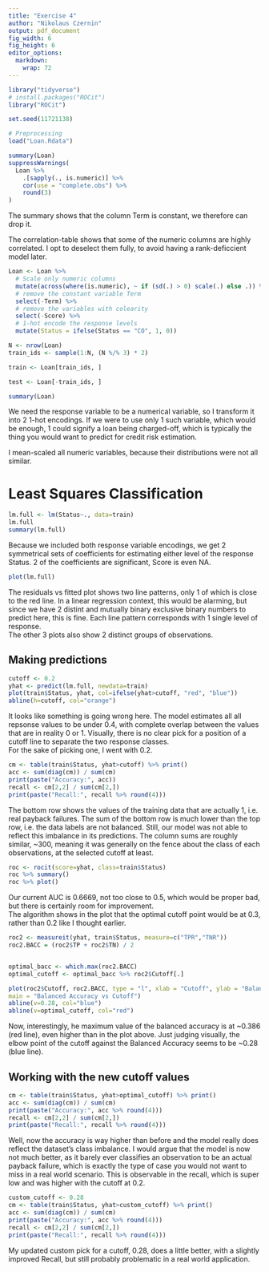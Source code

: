 ```yaml
---
title: "Exercise 4"
author: "Nikolaus Czernin"
output: pdf_document
fig_width: 6 
fig_height: 6
editor_options: 
  markdown: 
    wrap: 72
---
```


```r
library("tidyverse")
# install.packages("ROCit")
library("ROCit")

```

```r
set.seed(11721138)
```


```r
# Preprocessing
load("Loan.Rdata")
```


```r
summary(Loan)
suppressWarnings(
  Loan %>% 
    .[sapply(., is.numeric)] %>% 
    cor(use = "complete.obs") %>% 
    round(3)
)
```
The summary shows that the column Term is constant, we therefore can drop it. 

The correlation-table shows that some of the numeric columns are highly correlated. 
I opt to deselect them fully, to avoid having a rank-deficcient model later. 

```r
Loan <- Loan %>%
  # Scale only numeric columns
  mutate(across(where(is.numeric), ~ if (sd(.) > 0) scale(.) else .)) %>%
  # remove the constant variable Term
  select(-Term) %>% 
  # remove the variables with colearity
  select(-Score) %>% 
  # 1-hot encode the response levels
  mutate(Status = ifelse(Status == "CO", 1, 0))

```


```r
N <- nrow(Loan)
train_ids <- sample(1:N, (N %/% 3) * 2)

train <- Loan[train_ids, ] 

test <- Loan[-train_ids, ] 

summary(Loan)

```

We need the response variable to be a numerical variable, so I transform it into 
2 1-hot encodings. If we were to use only 1 such variable, which would be enough, 
1 could signify a loan being charged-off, which is typically the 
thing you would want to predict for credit risk estimation.  

I mean-scaled all numeric variables, because their distributions were not all similar. 



# Least Squares Classification

```r
lm.full <- lm(Status~., data=train)
lm.full
summary(lm.full)

```
Because we included both response variable encodings, we get 2 symmetrical 
sets of coefficients for estimating either level of the response Status. 
2 of the coefficients are significant, Score is even NA. 

```r
plot(lm.full)
```
The residuals vs fitted plot shows two line patterns, only 1 of which is close to 
the red line. In a linear regression context, this would be alarming, but since 
we have 2 distint and mutually binary exclusive binary numbers to predict here, 
this is fine. Each line pattern corresponds with 1 single level of response.  
The other 3 plots also show 2 distinct groups of observations. 

## Making predictions

```r
cutoff <- 0.2
yhat <- predict(lm.full, newdata=train)
plot(train$Status, yhat, col=ifelse(yhat>cutoff, "red", "blue"))
abline(h=cutoff, col="orange")
```
It looks like something is going wrong here. The model estimates all all repsonse 
values to be under 0.4, with complete overlap between the values that are in reality 
0 or 1. Visually, there is no clear pick for a position of a cutoff line to separate 
the two response classes.  
For the sake of picking one, I went with 0.2.

```r
cm <- table(train$Status, yhat>cutoff) %>% print()
acc <- sum(diag(cm)) / sum(cm)
print(paste("Accuracy:", acc))
recall <- cm[2,2] / sum(cm[2,])
print(paste("Recall:", recall %>% round(4)))

```
The bottom row shows the values of the training data that are actually 1, i.e. 
real payback failures. The sum of the bottom row is much lower than the top row, 
i.e. the data labels are not balanced. Still, our model was not able to reflect 
this imbalance in its predictions. The column sums are roughly similar, ~300, 
meaning it was generally on the fence about the class of each observations, 
at the selected cutoff at least. 

```r
roc <- rocit(score=yhat, class=train$Status)
roc %>% summary()
roc %>% plot()

```
Our current AUC is 0.6669, not too close to 0.5, which would be proper bad, 
but there is certainly room for improvement.  
The algorithm shows in the plot that the optimal cutoff point would be at 0.3, 
rather than 0.2 like I thought earlier. 


```r
roc2 <- measureit(yhat, train$Status, measure=c("TPR","TNR"))
roc2.BACC = (roc2$TP + roc2$TN) / 2


optimal_bacc <- which.max(roc2.BACC) 
optimal_cutoff <- optimal_bacc %>% roc2$Cutoff[.]

plot(roc2$Cutoff, roc2.BACC, type = "l", xlab = "Cutoff", ylab = "Balanced Accuracy",
main = "Balanced Accuracy vs Cutoff")
abline(v=0.28, col="blue")
abline(v=optimal_cutoff, col="red")

```
Now, interestingly, he maximum value of the balanced accuracy is at ~0.386 (red line), 
even higher than in the plot above.
Just judging visually, the elbow point of the cutoff against the Balanced Accuracy seems to 
be ~0.28 (blue line).  


## Working with the new cutoff values
```r
cm <- table(train$Status, yhat>optimal_cutoff) %>% print()
acc <- sum(diag(cm)) / sum(cm)
print(paste("Accuracy:", acc %>% round(4)))
recall <- cm[2,2] / sum(cm[2,])
print(paste("Recall:", recall %>% round(4)))
```
Well, now the accuracy is way higher than before and the model really does 
reflect the dataset's class imbalance. I would argue that the model is now not 
much better, as it barely ever classifies an observation to be an actual payback 
failure, which is exactly the type of case you would not want to miss in a 
real world scenario. This is observable in the recall, which is super low and 
was higher with the cutoff at 0.2. 



```r
custom_cutoff <- 0.28
cm <- table(train$Status, yhat>custom_cutoff) %>% print()
acc <- sum(diag(cm)) / sum(cm)
print(paste("Accuracy:", acc %>% round(4)))
recall <- cm[2,2] / sum(cm[2,])
print(paste("Recall:", recall %>% round(4)))
```
My updated custom pick for a cutoff, 0.28, does a little better, with a slightly 
improved Recall, but still probably problematic in a real world application. 